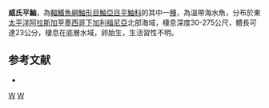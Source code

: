 {{Speciesbox
| taxon = Sebastes wilsoni
| image = Pygmyrockfish.jpg
| status = NE
| status_system = IUCN3.1
| binomial_authority =  [[Gilbert|Gilbert]], 1915
| synonyms = *''Sebastodes wilsoni, Gilbert, 1915''
}}

'''威氏平鮋'''，為[[輻鰭魚綱|輻鰭魚綱]][[鮋形目|鮋形目]][[鮋亞目|鮋亞目]][[平鮋科|平鮋科]]的其中一[[種|種]]，為溫帶海水魚，分布於東[[太平洋|太平洋]][[阿拉斯加|阿拉斯加]]至[[墨西哥|墨西哥]][[下加利福尼亞|下加利福尼亞]]北部海域，棲息深度30-275公尺，體長可達23公分，棲息在底層水域，卵胎生，生活習性不明。

==参考文献==
*{{FishBase_species|genus=Sebastes|species=wilsoni|year=2014|month=6}}

{{taxonbar}}
[[Category:平鮋屬|W]]
[[Category:1915年描述的魚類|W]]